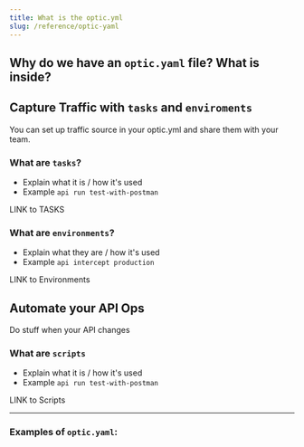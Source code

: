 ```yaml
---
title: What is the optic.yml
slug: /reference/optic-yaml
---
```


## Why do we have an `optic.yaml` file? What is inside?


## Capture Traffic with `tasks` and `enviroments`

You can set up traffic source in your optic.yml and share them with your team.

### What are `tasks`?

- Explain what it is / how it's used
- Example `api run test-with-postman`

LINK to TASKS

### What are `environments`?

- Explain what they are / how it's used
- Example `api intercept production`

LINK to Environments


## Automate your API Ops

Do stuff when your API changes

### What are `scripts`

- Explain what it is / how it's used
- Example `api run test-with-postman`

LINK to Scripts

---

### Examples of `optic.yaml`:

